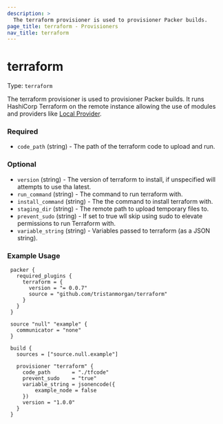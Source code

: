 ```yaml
---
description: >
  The terraform provisioner is used to provisioner Packer builds.
page_title: terraform - Provisioners
nav_title: terraform
---
```


# terraform

Type: `terraform`

The terraform provisioner is used to provisioner Packer builds. It runs HashiCorp Terraform on the remote instance allowing the use of modules and providers like [Local Provider](https://registry.terraform.io/providers/hashicorp/local/latest/docs).


<!-- Provisioner Configuration Fields -->

### Required

- `code_path` (string) - The path of the terraform code to upload and run.


<!--
  Optional Configuration Fields
-->

### Optional

- `version` (string) - The version of terraform to install, if unspecified will attempts to use tha latest.
- `run_command` (string) - The command to run terraform with.
- `install_command` (string) - The the command to install terraform with.
- `staging_dir` (string) - The remote path to upload temporary files to.
- `prevent_sudo` (string) - If set to true wll skip using sudo to elevate permissions to run Terraform with.
- `variable_string` (string) - Variables passed to terraform (as a JSON string).

<!--
  A basic example on the usage of the provisioner. Multiple examples
  can be provided to highlight various configurations.

-->
### Example Usage


```hcl
 packer {
   required_plugins {
     terraform = {
       version = "= 0.0.7"
       source = "github.com/tristanmorgan/terraform"
     }
   }
 }

 source "null" "example" {
   communicator = "none"
 }

 build {
   sources = ["source.null.example"]

   provisioner "terraform" {
     code_path       = "./tfcode"
     prevent_sudo    = "true"
     variable_string = jsonencode({
         example_node = false
     })
     version = "1.0.0"
   }
 }
```


